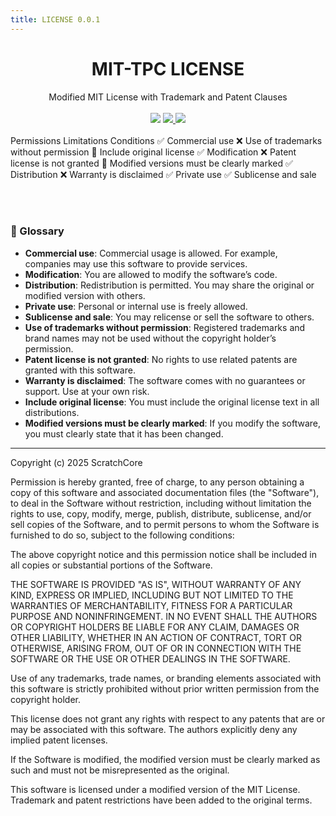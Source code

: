 ```yaml
---
title: LICENSE 0.0.1
---
```



<h1
  align="center"
  className="x:tracking-tight x:text-slate-900 x:dark:text-slate-100 x:font-bold x:mt-2 x:text-4xl"
>
  MIT-TPC LICENSE
</h1>

<div align="center" className="mt-6">
  Modified MIT License with Trademark and Patent Clauses
</div>

<br />

<div
  align="center"
  className="flex flex-warp justify-center items-center gap-2 w-fit mx-auto"
>
  <a>
    <img src="https://img.shields.io/badge/Version-0.0.1-blue" />
  </a>
  <a href="https://github.com/toakiryu" target="_blank">
    <img src="https://img.shields.io/badge/Author-toakiryu-blue" />
  </a>
  <a>
    <img src="https://img.shields.io/badge/Last_updated-2025\05\30-blue" />
  </a>
</div>

<br />

<Table className="w-fit max-w-full mx-auto">
  <thead>
    <Table.Tr>
      <Table.Th>Permissions</Table.Th>
      <Table.Th>Limitations</Table.Th>
      <Table.Th>Conditions</Table.Th>
    </Table.Tr>
  </thead>
  <tbody>
    <Table.Tr>
      <Table.Td>✅ Commercial use</Table.Td>
      <Table.Td>❌ Use of trademarks without permission</Table.Td>
      <Table.Td>📜 Include original license</Table.Td>
    </Table.Tr>
    <Table.Tr>
      <Table.Td>✅ Modification</Table.Td>
      <Table.Td>❌ Patent license is not granted</Table.Td>
      <Table.Td>📛 Modified versions must be clearly marked</Table.Td>
    </Table.Tr>
    <Table.Tr>
      <Table.Td>✅ Distribution</Table.Td>
      <Table.Td>❌ Warranty is disclaimed</Table.Td>
      <Table.Td></Table.Td>
    </Table.Tr>
    <Table.Tr>
      <Table.Td>✅ Private use</Table.Td>
      <Table.Td />
      <Table.Td />
    </Table.Tr>
    <Table.Tr>
      <Table.Td>✅ Sublicense and sale</Table.Td>
      <Table.Td />
      <Table.Td />
    </Table.Tr>
  </tbody>
</Table>

<br />

### 📖 Glossary

- **Commercial use**: Commercial usage is allowed. For example, companies may use this software to provide services.
- **Modification**: You are allowed to modify the software’s code.
- **Distribution**: Redistribution is permitted. You may share the original or modified version with others.
- **Private use**: Personal or internal use is freely allowed.
- **Sublicense and sale**: You may relicense or sell the software to others.
- **Use of trademarks without permission**: Registered trademarks and brand names may not be used without the copyright holder’s permission.
- **Patent license is not granted**: No rights to use related patents are granted with this software.
- **Warranty is disclaimed**: The software comes with no guarantees or support. Use at your own risk.
- **Include original license**: You must include the original license text in all distributions.
- **Modified versions must be clearly marked**: If you modify the software, you must clearly state that it has been changed.

---

Copyright (c) 2025 ScratchCore

Permission is hereby granted, free of charge, to any person obtaining a copy
of this software and associated documentation files (the "Software"), to deal
in the Software without restriction, including without limitation the rights
to use, copy, modify, merge, publish, distribute, sublicense, and/or sell
copies of the Software, and to permit persons to whom the Software is
furnished to do so, subject to the following conditions:

The above copyright notice and this permission notice shall be included in all
copies or substantial portions of the Software.

THE SOFTWARE IS PROVIDED "AS IS", WITHOUT WARRANTY OF ANY KIND, EXPRESS OR
IMPLIED, INCLUDING BUT NOT LIMITED TO THE WARRANTIES OF MERCHANTABILITY,
FITNESS FOR A PARTICULAR PURPOSE AND NONINFRINGEMENT. IN NO EVENT SHALL THE
AUTHORS OR COPYRIGHT HOLDERS BE LIABLE FOR ANY CLAIM, DAMAGES OR OTHER
LIABILITY, WHETHER IN AN ACTION OF CONTRACT, TORT OR OTHERWISE, ARISING FROM,
OUT OF OR IN CONNECTION WITH THE SOFTWARE OR THE USE OR OTHER DEALINGS IN THE
SOFTWARE.

Use of any trademarks, trade names, or branding elements associated with this software is strictly prohibited without prior written permission from the copyright holder.

This license does not grant any rights with respect to any patents that are or may be associated with this software. The authors explicitly deny any implied patent licenses.

If the Software is modified, the modified version must be clearly marked as such and must not be misrepresented as the original.

This software is licensed under a modified version of the MIT License.
Trademark and patent restrictions have been added to the original terms.
